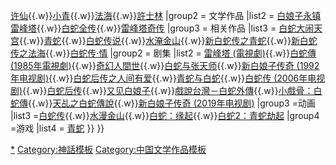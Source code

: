 {{Navbox
|name  = 白蛇传
|titlestyle = background:#5F9EA0;color:#FFFFFF;
| title = [[白蛇传|<span style=color:#FFFFFF>白蛇传</span>]]|groupstyle = background:#B0E0E6
|image = [[file:Legend of the White Snake in Beijing Opera.JPG|250px]]
<!--|oddstyle = background:#f7f7f7|evenstyle = background:#E0FFFF-->

|group1 = 主要人物
|list1  = [[白娘子]]{{.w}}[[许仙]]{{.w}}[[小青]]{{.w}}[[法海 (白蛇传)|法海]]{{.w}}[[許士林]]
|group2 = 文学作品
|list2  = [[警世通言|白娘子永镇雷峰塔]]{{.w}}[[白蛇全传]]{{.w}}[[雷峰塔奇传]]
|group3 = 相关作品
|list3  = {{Navbox|child
|groupstyle = background:#AFEEEE|group1 = 电影
|list1 = [[白夫人的妖恋]]{{.w}}[[白蛇大闹天宫]]{{.w}}[[青蛇 (電影)|青蛇]]{{.w}}[[白蛇传说]]{{.w}}[[水淹金山]]{{.w}}[[新白蛇传之青蛇]]{{.w}}[[新白蛇传之法海]]{{.w}}[[白蛇传·情]]
|group2 = 剧集
|list2 = [[雷峰塔 (電視劇)]]{{.w}}[[白蛇傳 (1985年電視劇)]]{{.w}}[[奇幻人間世]]{{.w}}[[白蛇与张天师]]{{.w}}[[新白娘子传奇 (1992年电视剧)]]{{.w}}[[白蛇后传之人间有爱]]{{.w}}[[青蛇与白蛇]]{{.w}}[[白蛇传 (2006年电视剧)]]{{.w}}[[白蛇后传]]{{.w}}[[又见白娘子]]{{.w}}[[白蛇外傳|戲說台灣－白蛇外傳]]{{.w}}[[小戲骨|小戲骨：白蛇傳]]{{.w}}[[天乩之白蛇傳說]]{{.w}}[[新白娘子传奇 (2019年电视剧)]]
|group3 =动画
|list3 =[[白蛇傳 (動畫電影)|白蛇传]]{{.w}}[[水漫金山 (动画)|水漫金山]]{{.w}}[[白蛇：缘起]]{{.w}}[[白蛇2：青蛇劫起]]
|group4 =游戏
|list4 = [[青蛇 (游戏)|青蛇]]
}}
}}
<noinclude>

[[Category:白蛇传|*]]
[[Category:神話模板]]
[[Category:中国文学作品模板]]
</noinclude>